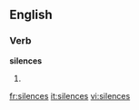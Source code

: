 
==English==

===Verb===
'''silences'''

# {{third-person singular of|[[silence]]}}

[[fr:silences]]
[[it:silences]]
[[vi:silences]]